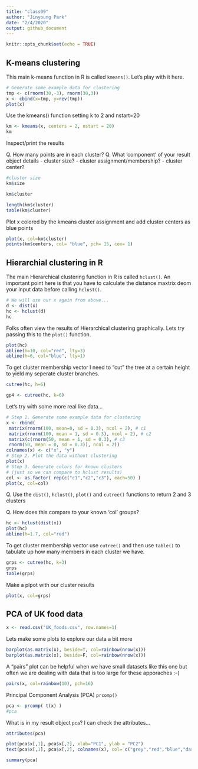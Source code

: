 ```yaml
---
title: "class09"
author: "Jinyoung Park"
date: "2/4/2020"
output: github_document
---
```


```r
knitr::opts_chunk$set(echo = TRUE)
```

## K-means clustering 

This main k-means function in R is called `kmeans()`. Let's play with it here.

```r
# Generate some example data for clustering
tmp <- c(rnorm(30,-3), rnorm(30,3))
x <- cbind(x=tmp, y=rev(tmp))
plot(x)
```

Use the kmeans() function setting k to 2 and nstart=20
```r
km <- kmeans(x, centers = 2, nstart = 20)
km
```

Inspect/print the results

Q. How many points are in each cluster? 
Q. What ‘component’ of your result object details
 - cluster size?
 - cluster assignment/membership?
 - cluster center?
 
```r
#cluster size
km$size
```
 
```r
km$cluster
```
 
 
```r
length(km$cluster)
table(km$cluster)
```
 
Plot x colored by the kmeans cluster assignment and
 add cluster centers as blue points
 
```r
plot(x, col=km$cluster)
points(km$centers, col= "blue", pch= 15, cex= 1)
```
 
 
## Hierarchial clustering in R

The main Hierarchical clustering function in R is called `hclust()`.
An important point here is that you have to calculate the distance maxtrix deom 
your input data before calling `hclust()`. 

```r
# We will use our x again from above...
d <- dist(x)
hc <- hclust(d)
hc
```

Folks often view the results of Hierarchical clustering graphically. 
Lets try passing this to the `plot()` function.
```r
plot(hc)
abline(h=10, col="red", lty=3)
abline(h=6, col="blue", lty=1)
```

To get cluster membership vector I need to "cut" the tree at a certain height to yield my seperate cluster branches.
```r
cutree(hc, h=6)
```

```r
gp4 <- cutree(hc, k=6)
```

Let's try with some more real like data...

```r
# Step 1. Generate some example data for clustering
x <- rbind(
 matrix(rnorm(100, mean=0, sd = 0.3), ncol = 2), # c1
 matrix(rnorm(100, mean = 1, sd = 0.3), ncol = 2), # c2
 matrix(c(rnorm(50, mean = 1, sd = 0.3), # c3
 rnorm(50, mean = 0, sd = 0.3)), ncol = 2))
colnames(x) <- c("x", "y")
# Step 2. Plot the data without clustering
plot(x)
# Step 3. Generate colors for known clusters
# (just so we can compare to hclust results)
col <- as.factor( rep(c("c1","c2","c3"), each=50) )
plot(x, col=col)
```

Q. Use the `dist()`, `hclust()`, `plot()` and `cutree()`
 functions to return 2 and 3 clusters
 
Q. How does this compare to your known 'col' groups?

```r
hc <- hclust(dist(x))
plot(hc)
abline(h=1.7, col="red")
```

To get cluster membership vector use `cutree()` and then use `table()`
to tabulate up how many members in each cluster we have.
```r
grps <- cutree(hc, k=3)
grps
table(grps)
```

Make a plpot with our cluster results 
```r
plot(x, col=grps)
```


## PCA of UK food data
```r
x <- read.csv("UK_foods.csv", row.names=1)
```

Lets make some plots to explore our data a bit more
```r
barplot(as.matrix(x), beside=T, col=rainbow(nrow(x)))
barplot(as.matrix(x), beside=F, col=rainbow(nrow(x)))
```


A "pairs" plot can be helpful when we have small datasets like this one but often we are dealing with data that is too large for these apporaches :-(

```r
pairs(x, col=rainbow(10), pch=16)
```

Principal Component Analysis (PCA) `prcomp()`
```r
pca <- prcomp( t(x) )
#pca
```

What is in my result object `pca`? I can check the attributes...
```r
attributes(pca)
```

```r
plot(pca$x[,1], pca$x[,2], xlab="PC1", ylab = "PC2")
text(pca$x[,1], pca$x[,2], colnames(x), col= c("grey","red","blue","darkgreen"))
```

```r
summary(pca)
```











